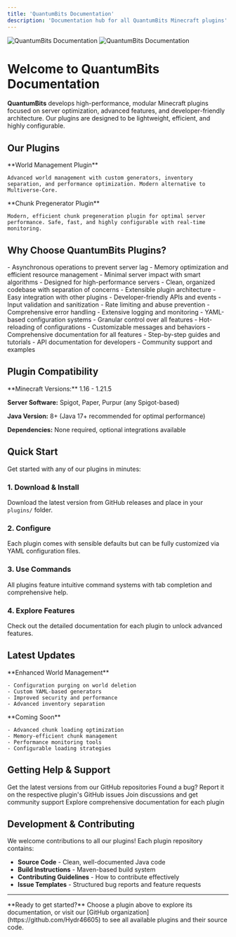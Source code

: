 ```yaml
---
title: 'QuantumBits Documentation'
description: 'Documentation hub for all QuantumBits Minecraft plugins'
---
```


<img
  className="block dark:hidden"
  src="/images/hero-light.png"
  alt="QuantumBits Documentation"
/>
<img
  className="hidden dark:block"
  src="/images/hero-dark.png"
  alt="QuantumBits Documentation"
/>

# Welcome to QuantumBits Documentation

**QuantumBits** develops high-performance, modular Minecraft plugins focused on server optimization, advanced features, and developer-friendly architecture. Our plugins are designed to be lightweight, efficient, and highly configurable.

## Our Plugins

<CardGroup cols={2}>
  <Card
    title="🌍 LilWorlds"
    icon="globe"
    href="/lilworlds/introduction"
  >
    **World Management Plugin**
    
    Advanced world management with custom generators, inventory separation, and performance optimization. Modern alternative to Multiverse-Core.
  </Card>
  <Card
    title="🔧 LilChunks"
    icon="cubes"
    href="/lilchunks/introduction"
  >
    **Chunk Pregenerator Plugin**
    
    Modern, efficient chunk pregeneration plugin for optimal server performance. Safe, fast, and highly configurable with real-time monitoring.
  </Card>
</CardGroup>

## Why Choose QuantumBits Plugins?

<AccordionGroup>
  <Accordion title="⚡ Performance First" icon="bolt">
    - Asynchronous operations to prevent server lag
    - Memory optimization and efficient resource management
    - Minimal server impact with smart algorithms
    - Designed for high-performance servers
  </Accordion>
  
  <Accordion title="🔧 Modular Architecture" icon="puzzle-piece">
    - Clean, organized codebase with separation of concerns
    - Extensible plugin architecture
    - Easy integration with other plugins
    - Developer-friendly APIs and events
  </Accordion>
  
  <Accordion title="🛡️ Security & Reliability" icon="shield">
    - Input validation and sanitization
    - Rate limiting and abuse prevention
    - Comprehensive error handling
    - Extensive logging and monitoring
  </Accordion>
  
  <Accordion title="⚙️ Highly Configurable" icon="gear">
    - YAML-based configuration systems
    - Granular control over all features
    - Hot-reloading of configurations
    - Customizable messages and behaviors
  </Accordion>
  
  <Accordion title="📚 Well Documented" icon="book">
    - Comprehensive documentation for all features
    - Step-by-step guides and tutorials
    - API documentation for developers
    - Community support and examples
  </Accordion>
</AccordionGroup>

## Plugin Compatibility

<Info>
**Minecraft Versions:** 1.16 - 1.21.5

**Server Software:** Spigot, Paper, Purpur (any Spigot-based)

**Java Version:** 8+ (Java 17+ recommended for optimal performance)

**Dependencies:** None required, optional integrations available
</Info>

## Quick Start

Get started with any of our plugins in minutes:

### 1. Download & Install
Download the latest version from GitHub releases and place in your `plugins/` folder.

### 2. Configure
Each plugin comes with sensible defaults but can be fully customized via YAML configuration files.

### 3. Use Commands
All plugins feature intuitive command systems with tab completion and comprehensive help.

### 4. Explore Features
Check out the detailed documentation for each plugin to unlock advanced features.

## Latest Updates

<CardGroup cols={2}>
  <Card title="LilWorlds v1.2.0" icon="globe">
    **Enhanced World Management**
    
    - Configuration purging on world deletion
    - Custom YAML-based generators
    - Improved security and performance
    - Advanced inventory separation
  </Card>
  <Card title="LilChunks" icon="grid">
    **Coming Soon**
    
    - Advanced chunk loading optimization
    - Memory-efficient chunk management
    - Performance monitoring tools
    - Configurable loading strategies
  </Card>
</CardGroup>

## Getting Help & Support

<CardGroup cols={2}>
  <Card
    title="📥 Downloads"
    icon="download"
    href="https://github.com/Hydr46605"
  >
    Get the latest versions from our GitHub repositories
  </Card>
  <Card
    title="🐛 Report Issues"
    icon="bug"
    href="https://github.com/CarmineArcangelo/LilWorlds/issues"
  >
    Found a bug? Report it on the respective plugin's GitHub issues
  </Card>
  <Card
    title="💬 Community"
    icon="users"
    href="https://github.com/CarmineArcangelo/LilWorlds/discussions"
  >
    Join discussions and get community support
  </Card>
  <Card
    title="📚 Documentation"
    icon="book"
    href="/lilworlds/introduction"
  >
    Explore comprehensive documentation for each plugin
  </Card>
</CardGroup>

## Development & Contributing

We welcome contributions to all our plugins! Each plugin repository contains:
- **Source Code** - Clean, well-documented Java code
- **Build Instructions** - Maven-based build system
- **Contributing Guidelines** - How to contribute effectively
- **Issue Templates** - Structured bug reports and feature requests

---

<Note>
**Ready to get started?** Choose a plugin above to explore its documentation, or visit our [GitHub organization](https://github.com/Hydr46605) to see all available plugins and their source code.
</Note>
